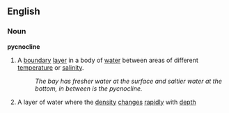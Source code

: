 ==English==
===Noun===
'''pycnocline'''
#A [[boundary]] [[layer]] in a body of [[water]] between areas of different [[temperature]] or [[salinity]].
#:''The bay has fresher water at the surface and saltier water at the bottom, in between is the pycnocline.''
#A layer of water where the [[density]] [[change]]s [[rapidly]] with [[depth]]